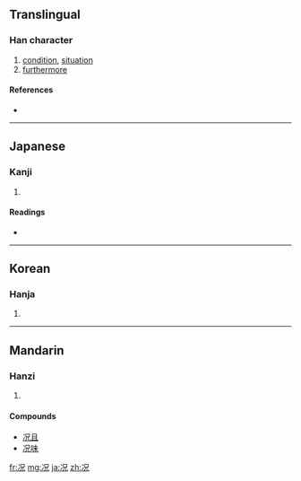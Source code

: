{{also|況}}
==Translingual==

===Han character===
{{Han char|rn=15|rad=冫|as=05|sn=7|four=|canj=卜山 (YU)速成}}

# [[condition]], [[situation]]
# [[furthermore]]

====References====
* {{Han ref|kx=0131.300|dkj=01620|dj=0295.010|hdz=10295.170|uh=51B5|ud=20917}}

----

==Japanese==

===Kanji===
{{ja-kanji|grade=|rs=冫05}}

# {{defn|Japanese}}

====Readings====
* {{ja-readings|on=[[きょう]] (kyō)|kun=[[いわんや]] (iwan'ya), [[おもむき]] (omomuki)}}

----

==Korean==

===Hanja===
{{ko-hanja|hangeul=황|rv=hwang|mr=hwang}}

# {{defn|Korean}}

----

==Mandarin==

===Hanzi===
{{cmn-hanzi|tra=況|pin=[[kuàng]] ([[kuang4]])|wg=k'uang<sup>4</sup>}}

# {{defn|Mandarin}}

====Compounds====
* [[况且]]
* [[况味]]

[[fr:况]]
[[mg:况]]
[[ja:况]]
[[zh:况]]